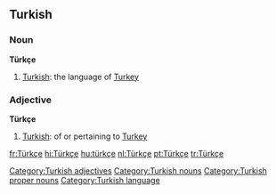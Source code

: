 ==Turkish==

===Noun===
'''Türkçe'''

#[[Turkish]]: the language of [[Turkey]]

===Adjective===
'''Türkçe'''

#[[Turkish]]: of or pertaining to [[Turkey]]

[[Category:Turkish adjectives]]
[[Category:Turkish nouns]]
[[Category:Turkish proper nouns]]
[[Category:Turkish language]]

[[fr:Türkçe]]
[[hi:Türkçe]]
[[hu:türkçe]]
[[nl:Türkçe]]
[[pt:Türkçe]]
[[tr:Türkçe]]